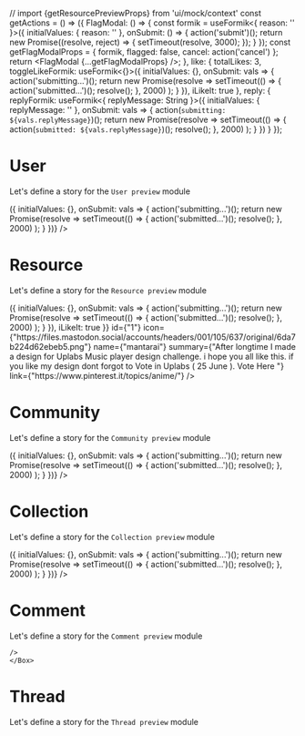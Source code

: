 // import {getResourcePreviewProps} from 'ui/mock/context'
const getActions = () => ({
  FlagModal: () => {
    const formik = useFormik<{ reason: '' }>({
      initialValues: {
        reason: ''
      },
      onSubmit: () => {
        action('submit')();
        return new Promise((resolve, reject) => {
          setTimeout(resolve, 3000);
        });
      }
    });
    const getFlagModalProps = {
      formik,
      flagged: false,
      cancel: action('cancel')
    };
    return <FlagModal {...getFlagModalProps} />;
  },
  like: {
    totalLikes: 3,
    toggleLikeFormik: useFormik<{}>({
      initialValues: {},
      onSubmit: vals => {
        action('submitting...')();
        return new Promise(resolve =>
          setTimeout(() => {
            action('submitted...')();
            resolve();
          }, 2000)
        );
      }
    }),
    iLikeIt: true
  },
  reply: {
    replyFormik: useFormik<{ replyMessage: String }>({
      initialValues: { replyMessage: '' },
      onSubmit: vals => {
        action(`submitting: ${vals.replyMessage}`)();
        return new Promise(resolve =>
          setTimeout(() => {
            action(`submitted: ${vals.replyMessage}`)();
            resolve();
          }, 2000)
        );
      }
    })
  }
});

<Meta title="Modules|Main Previews"/>

# User
Let's define a story for the `User preview` module

<Preview>
  <Story name="User preview module">
     <Box
        sx={{
          borderRadius: '6px',
          background: '#fff',
          width: '600px',
          margin: '0 auto'
        }}
        p={2}
      >
    <User 
      image={"https://pbs.twimg.com/profile_images/1161428802091802627/O49Ggs-7_400x400.jpg"}
      name={"˗ˏˋ Doug Belshaw ˎˊ˗ 🇪🇺 ☠️ ✊" }
      username={"dajbelshaw@team.moodle.net"}
      bio={"Open Educational Thinkerer. Product Manager @MoodleNet & Co-op founder @WeAreOpenCoop. Aspiring Mountain Leader. Previously: @Mozilla @Jisc teacher"}
      isFollowing={true}
       toggleFollowFormik = {useFormik<{}>({
          initialValues: {},
          onSubmit: vals => {
            action('submitting...')();
            return new Promise(resolve =>
              setTimeout(() => {
                action('submitted...')();
                resolve();
              }, 2000)
            );
          }
        })}
    />
    </Box>
  </Story>
</Preview>


# Resource
Let's define a story for the `Resource preview` module

<Preview>
  <Story name="Resource preview module">
     <Box
        sx={{
          borderRadius: '6px',
          background: '#fff',
          width: '600px',
          margin: '0 auto'
        }}
        p={2}
      >
    <Resource
        like={{
    totalLikes: 3,
    toggleLikeFormik: useFormik<{}>({
      initialValues: {},
      onSubmit: vals => {
        action('submitting...')();
        return new Promise(resolve =>
          setTimeout(() => {
            action('submitted...')();
            resolve();
          }, 2000)
        );
      }
    }),
    iLikeIt: true
  }}
        id={"1"}
        icon={"https://files.mastodon.social/accounts/headers/001/105/637/original/6da7b224d62ebeb5.png"}
        name={"mantarai"}
        summary={"After longtime I made a design for Uplabs Music player design challenge. i hope you all like this. if you like my design dont forgot to Vote in Uplabs ( 25 June ). Vote Here "}
        link={"https://www.pinterest.it/topics/anime/"}
    />
    </Box>
  </Story>
</Preview>

# Community
Let's define a story for the `Community preview` module

<Preview>
  <Story name="Community preview module">
     <Box
        sx={{
          borderRadius: '6px',
          background: '#fff',
          width: '600px',
          margin: '0 auto'
        }}
        p={2}
      >
    <Community
        id={"1"}
        icon={"https://files.mastodon.social/accounts/headers/001/105/637/original/6da7b224d62ebeb5.png"}
        name={"mantarai"}
        summary={"After longtime I made a design for Uplabs Music player design challenge. i hope you all like this. if you like my design dont forgot to Vote in Uplabs ( 25 June ). Vote Here "}
        followersCount={12}
        collectionsCount={6}
        followed={true}
        threadsCount={3}
        toggleJoinFormik = {useFormik<{}>({
          initialValues: {},
          onSubmit: vals => {
            action('submitting...')();
            return new Promise(resolve =>
              setTimeout(() => {
                action('submitted...')();
                resolve();
              }, 2000)
            );
          }
        })}
    />
    </Box>
  </Story>
</Preview>

# Collection
Let's define a story for the `Collection preview` module
<!-- 
  link: {
    url: string;
    external: boolean;
  };
  icon: string;
  name: string;
  summary: string;
  totalResources: number | null; -->
<Preview>
  <Story name="Collection preview module">
     <Box
        sx={{
          borderRadius: '6px',
          background: '#fff',
          width: '600px',
          margin: '0 auto'
        }}
        p={2}
      >
    <Collection
        link={{url: "/", external: true}}
        id={"1"}
        icon={"https://files.mastodon.social/accounts/headers/001/105/637/original/6da7b224d62ebeb5.png"}
        name={"mantarai"}
        summary={"After longtime I made a design for Uplabs Music player design challenge. i hope you all like this. if you like my design dont forgot to Vote in Uplabs ( 25 June ). Vote Here "}
        totalResources={12}
        toggleFollowFormik = {useFormik<{}>({
          initialValues: {},
          onSubmit: vals => {
            action('submitting...')();
            return new Promise(resolve =>
              setTimeout(() => {
                action('submitted...')();
                resolve();
              }, 2000)
            );
          }
        })}
    />
    </Box>
  </Story>
</Preview>

# Comment
Let's define a story for the `Comment preview` module

<Preview>
  <Story name="Comment preview module">
     <Box
        sx={{
          borderRadius: '6px',
          background: '#fff',
          width: '600px',
          margin: '0 auto'
        }}
        p={2}
      >
    <Comment
        {...getActions()}
        content={"After longtime I made a design for Uplabs Music player design challenge. i hope you all like this. if you like my design dont forgot to Vote in Uplabs ( 25 June ). Vote Here "}
        
    />
    </Box>
  </Story>
</Preview>

# Thread
Let's define a story for the `Thread preview` module

<Preview>
  <Story name="Thread preview module">
     <Box
        sx={{
          borderRadius: '6px',
          background: '#fff',
          width: '600px',
          margin: '0 auto'
        }}
        p={2}
      >
    <Thread
        title="What do the avatars in the topic list mean?"
        content={"After longtime I made a design for Uplabs Music player design challenge. i hope you all like this. if you like my design dont forgot to Vote in Uplabs ( 25 June ). Vote Here "}
        createdAt={"2019-11-09"}
        totalReplies={"24"}
        totalLikes={"17"}
        members={["https://files.mastodon.social/accounts/headers/001/105/637/original/6da7b224d62ebeb5.png", "https://files.mastodon.social/accounts/headers/001/105/637/original/6da7b224d62ebeb5.png", "https://files.mastodon.social/accounts/headers/001/105/637/original/6da7b224d62ebeb5.png"]}
    />
    </Box>
  </Story>
</Preview>